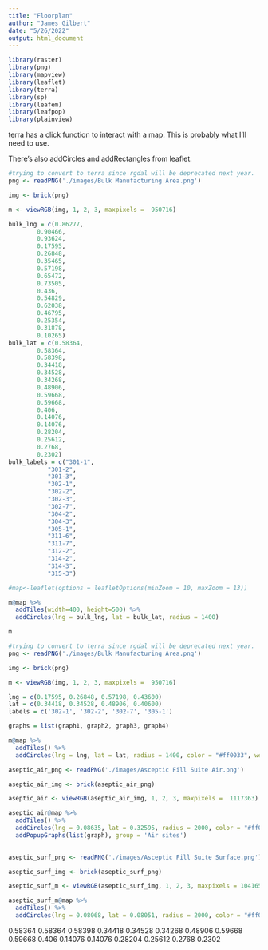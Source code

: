 ```yaml
---
title: "Floorplan"
author: "James Gilbert"
date: "5/26/2022"
output: html_document
---
```


```r
library(raster)
library(png)
library(mapview)
library(leaflet)
library(terra)
library(sp)
library(leafem)
library(leafpop)
library(plainview)
```


terra has a click function to interact with a map. This is probably what I'll need to use.

There's also addCircles and addRectangles from leaflet.
```r
#trying to convert to terra since rgdal will be deprecated next year.
png <- readPNG('./images/Bulk Manufacturing Area.png')

img <- brick(png)

m <- viewRGB(img, 1, 2, 3, maxpixels =  950716)

bulk_lng = c(0.86277,
        0.90466,
        0.93624,
        0.17595,
        0.26848,
        0.35465,
        0.57198,
        0.65472,
        0.73505,
        0.436,
        0.54829,
        0.62038,
        0.46795,
        0.25354,
        0.31878,
        0.10265)
bulk_lat = c(0.58364,
        0.58364,
        0.58398,
        0.34418,
        0.34528,
        0.34268,
        0.48906,
        0.59668,
        0.59668,
        0.406,
        0.14076,
        0.14076,
        0.28204,
        0.25612,
        0.2768,
        0.2302)
bulk_labels = c("301-1",
           "301-2",
           "301-3",
           "302-1",
           "302-2",
           "302-3",
           "302-7",
           "304-2",
           "304-3",
           "305-1",
           "311-6",
           "311-7",
           "312-2",
           "314-2",
           "314-3",
           "315-3")
```



```r
#map<-leaflet(options = leafletOptions(minZoom = 10, maxZoom = 13))

m@map %>%
  addTiles(width=400, height=500) %>% 
  addCircles(lng = bulk_lng, lat = bulk_lat, radius = 1400)

```

```r
m
```

```r

#trying to convert to terra since rgdal will be deprecated next year.
png <- readPNG('./images/Bulk Manufacturing Area.png')

img <- brick(png)

m <- viewRGB(img, 1, 2, 3, maxpixels =  950716)

lng = c(0.17595, 0.26848, 0.57198, 0.43600)
lat = c(0.34418, 0.34528, 0.48906, 0.40600)
labels = c('302-1', '302-2', '302-7', '305-1')

graphs = list(graph1, graph2, graph3, graph4)

m@map %>% 
  addTiles() %>%
  addCircles(lng = lng, lat = lat, radius = 1400, color = "#ff0033", weight = 2, label = labels, group = 'room', popup = popupGraph(graphs, width = 400, height = 300))
```





```r
aseptic_air_png <- readPNG('./images/Asceptic Fill Suite Air.png')

aseptic_air_img <- brick(aseptic_air_png)

aseptic_air <- viewRGB(aseptic_air_img, 1, 2, 3, maxpixels =  1117363)

aseptic_air@map %>% 
  addTiles() %>%
  addCircles(lng = 0.08635, lat = 0.32595, radius = 2000, color = "#ff0033", weight = 2, label = labels, popup = TRUE) %>% 
  addPopupGraphs(list(graph), group = 'Air sites')
  
```



```r
aseptic_surf_png <- readPNG('./images/Asceptic Fill Suite Surface.png')

aseptic_surf_img <- brick(aseptic_surf_png)

aseptic_surf_m <- viewRGB(aseptic_surf_img, 1, 2, 3, maxpixels = 1041654)

aseptic_surf_m@map %>% 
  addTiles() %>%
  addCircles(lng = 0.08068, lat = 0.08051, radius = 2000, color = "#ff0033")

```

0.58364
0.58364
0.58398
0.34418
0.34528
0.34268
0.48906
0.59668
0.59668
0.406
0.14076
0.14076
0.28204
0.25612
0.2768
0.2302
